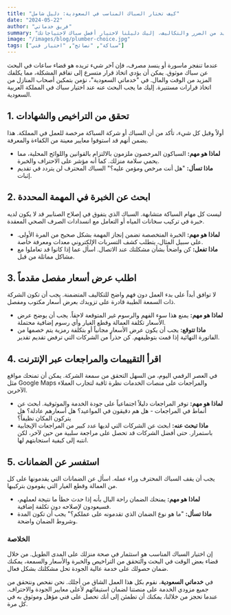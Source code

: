 ```yaml
---
title: "كيف تختار السباك المناسب في السعودية: دليل شامل"
date: "2024-05-22"
author: "فريق خدماتي"
summary: "مشاكل السباكة يمكن أن تكون كابوساً. اختيار السباك المناسب أمر بالغ الأهمية لتجنب المزيد من الضرر والتكاليف. إليك دليلنا لاختيار أفضل سباك لاحتياجاتك."
image: "/images/blog/plumber-choice.jpg"
tags: ["سباكة", "نصائح", "اختيار فني"]
---
```


عندما تنفجر ماسورة أو ينسد مصرف، فإن آخر شيء تريده هو قضاء ساعات في البحث عن سباك موثوق. يمكن أن يؤدي اتخاذ قرار متسرع إلى تفاقم المشكلة، مما يكلفك المزيد من الوقت والمال. في "خدماتي السعودية"، نؤمن بتمكين أصحاب المنازل من اتخاذ قرارات مستنيرة. إليك ما يجب البحث عنه عند اختيار سباك في المملكة العربية السعودية.

## 1. تحقق من التراخيص والشهادات

أولاً وقبل كل شيء، تأكد من أن السباك أو شركة السباكة مرخصة للعمل في المملكة. هذا يضمن أنهم قد استوفوا معايير معينة من الكفاءة والمعرفة.

- **لماذا هو مهم:** السباكون المرخصون ملزمون بالالتزام بالقوانين واللوائح المحلية، مما يحمي سلامة منزلك. كما أنه مؤشر على الاحتراف والخبرة.
- **ماذا تسأل:** "هل أنت مرخص ومؤمن عليه؟" السباك المحترف لن يتردد في تقديم إثبات.

## 2. ابحث عن الخبرة في المهمة المحددة

ليست كل مهام السباكة متشابهة. السباك الذي يتفوق في إصلاح الصنابير قد لا يكون لديه خبرة في تركيب سخانات المياه أو التعامل مع انسدادات الصرف الصحي المعقدة.

- **لماذا هو مهم:** الخبرة المتخصصة تضمن إنجاز المهمة بشكل صحيح من المرة الأولى. على سبيل المثال، يتطلب كشف التسربات الإلكتروني معدات ومعرفة خاصة.
- **ماذا تفعل:** كن واضحاً بشأن مشكلتك عند الاتصال. اسأل عما إذا كانوا قد تعاملوا مع مشاكل مماثلة من قبل.

## 3. اطلب عرض أسعار مفصل مقدماً

لا توافق أبداً على بدء العمل دون فهم واضح للتكاليف المتضمنة. يجب أن تكون الشركة ذات السمعة الطيبة قادرة على تزويدك بعرض أسعار مكتوب ومفصل.

- **لماذا هو مهم:** يمنع هذا سوء الفهم والرسوم غير المتوقعة لاحقاً. يجب أن يوضح عرض الأسعار تكلفة العمالة وقطع الغيار وأي رسوم إضافية محتملة.
- **ماذا تتوقع:** يجب أن يكون عرض الأسعار مجانياً أو بتكلفة رمزية يتم خصمها من الفاتورة النهائية إذا قمت بتوظيفهم. كن حذراً من الشركات التي ترفض تقديم تقدير.

## 4. اقرأ التقييمات والمراجعات عبر الإنترنت

في العصر الرقمي اليوم، من السهل التحقق من سمعة الشركة. يمكن أن تمنحك مواقع مثل Google Maps والمراجعات على منصات الخدمات نظرة ثاقبة لتجارب العملاء الآخرين.

- **لماذا هو مهم:** توفر المراجعات دليلاً اجتماعياً على جودة الخدمة والموثوقية. ابحث عن أنماط في المراجعات - هل هم دقيقون في المواعيد؟ هل أسعارهم عادلة؟ هل يتركون المكان نظيفاً؟
- **ماذا تبحث عنه:** ابحث عن الشركات التي لديها عدد كبير من المراجعات الإيجابية باستمرار. حتى أفضل الشركات قد تحصل على مراجعة سلبية من حين لآخر، لكن انتبه إلى كيفية استجابتهم لها.

## 5. استفسر عن الضمانات

يجب أن يقف السباك المحترف وراء عمله. اسأل عن الضمانات التي يقدمونها على كل من العمالة وقطع الغيار التي يقومون بتركيبها.

- **لماذا هو مهم:** يمنحك الضمان راحة البال بأنه إذا حدث خطأ ما نتيجة لعملهم، فسيعودون لإصلاحه دون تكلفة إضافية.
- **ماذا تسأل:** "ما هو نوع الضمان الذي تقدمونه على عملكم؟" يجب أن تكون المدة وشروط الضمان واضحة.

### الخلاصة

إن اختيار السباك المناسب هو استثمار في صحة منزلك على المدى الطويل. من خلال قضاء بعض الوقت في البحث والتحقق من التراخيص والخبرة والأسعار والسمعة، يمكنك ضمان حصولك على خدمة عالية الجودة تحل مشكلتك بشكل فعال.

في **خدماتي السعودية**، نقوم بكل هذا العمل الشاق من أجلك. نحن نفحص ونتحقق من جميع مزودي الخدمة على منصتنا لضمان استيفائهم لأعلى معايير الجودة والاحتراف. عندما تحجز من خلالنا، يمكنك أن تطمئن إلى أنك تحصل على فني مؤهل وموثوق به في كل مرة.
